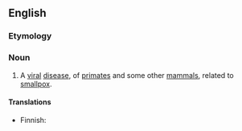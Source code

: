 ==English==

===Etymology===
{{compound|monkey|pox}}

===Noun===
{{wikipedia}}
{{en-noun|es}}

# {{context|disease|lang=en}} A [[viral]] [[disease]], of [[primate]]s and some other [[mammal]]s, related to [[smallpox]].

====Translations====
{{trans-top|viral disease}}
* Finnish: {{t|fi|apinarokko}}
{{trans-mid}}
{{trans-bottom}}